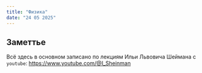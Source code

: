 ```yaml
---
title: "Физика"
date: "24 05 2025"
---
```


::: {.callout-important}
## Заметтье
Всё здесь в основном записано по лекциям Ильи Львовича Шеймана с `youtube`: [https://www.youtube.com/@I_Sheinman](https://www.youtube.com/@I_Sheinman)
:::